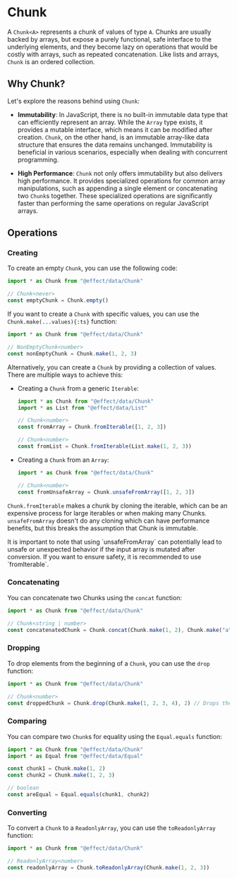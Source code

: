 
# Chunk

A `Chunk<A>` represents a chunk of values of type `A`.
Chunks are usually backed by arrays, but expose a purely functional, safe interface to the underlying elements, and they become lazy on operations that would be costly with arrays, such as repeated concatenation. Like lists and arrays, `Chunk` is an ordered collection.

## Why Chunk?

Let's explore the reasons behind using `Chunk`:

- **Immutability**: In JavaScript, there is no built-in immutable data type that can efficiently represent an array. While the `Array` type exists, it provides a mutable interface, which means it can be modified after creation. `Chunk`, on the other hand, is an immutable array-like data structure that ensures the data remains unchanged. Immutability is beneficial in various scenarios, especially when dealing with concurrent programming.

- **High Performance**: `Chunk` not only offers immutability but also delivers high performance. It provides specialized operations for common array manipulations, such as appending a single element or concatenating two `Chunk`s together. These specialized operations are significantly faster than performing the same operations on regular JavaScript arrays.

## Operations

### Creating

To create an empty `Chunk`, you can use the following code:

```ts
import * as Chunk from "@effect/data/Chunk"

// Chunk<never>
const emptyChunk = Chunk.empty()
```

If you want to create a `Chunk` with specific values, you can use the `Chunk.make(...values){:ts}` function:

```ts
import * as Chunk from "@effect/data/Chunk"

// NonEmptyChunk<number>
const nonEmptyChunk = Chunk.make(1, 2, 3)
```

Alternatively, you can create a `Chunk` by providing a collection of values. There are multiple ways to achieve this:

- Creating a `Chunk` from a generic `Iterable`:

  ```ts
  import * as Chunk from "@effect/data/Chunk"
  import * as List from "@effect/data/List"

  // Chunk<number>
  const fromArray = Chunk.fromIterable([1, 2, 3])

  // Chunk<number>
  const fromList = Chunk.fromIterable(List.make(1, 2, 3))
  ```

- Creating a `Chunk` from an `Array`:

  ```ts
  import * as Chunk from "@effect/data/Chunk"

  // Chunk<number>
  const fromUnsafeArray = Chunk.unsafeFromArray([1, 2, 3])
  ```

`Chunk.fromIterable` makes a chunk by cloning the iterable, which can be an expensive process for large iterables or when making many Chunks. `unsafeFromArray` doesn't do any cloning which can have performance benefits, but this breaks the assumption that Chunk is immutable.

<Warning>
  It is important to note that using `unsafeFromArray` can potentially lead to
  unsafe or unexpected behavior if the input array is mutated after conversion.
  If you want to ensure safety, it is recommended to use `fromIterable`.
</Warning>

### Concatenating

You can concatenate two Chunks using the `concat` function:

```ts
import * as Chunk from "@effect/data/Chunk"

// Chunk<string | number>
const concatenatedChunk = Chunk.concat(Chunk.make(1, 2), Chunk.make("a", "b"))
```

### Dropping

To drop elements from the beginning of a `Chunk`, you can use the `drop` function:

```ts
import * as Chunk from "@effect/data/Chunk"

// Chunk<number>
const droppedChunk = Chunk.drop(Chunk.make(1, 2, 3, 4), 2) // Drops the first 2 elements from the Chunk
```

### Comparing

You can compare two `Chunk`s for equality using the `Equal.equals` function:

```ts
import * as Chunk from "@effect/data/Chunk"
import * as Equal from "@effect/data/Equal"

const chunk1 = Chunk.make(1, 2)
const chunk2 = Chunk.make(1, 2, 3)

// boolean
const areEqual = Equal.equals(chunk1, chunk2)
```

### Converting

To convert a `Chunk` to a `ReadonlyArray`, you can use the `toReadonlyArray` function:

```ts
import * as Chunk from "@effect/data/Chunk"

// ReadonlyArray<number>
const readonlyArray = Chunk.toReadonlyArray(Chunk.make(1, 2, 3))
```
